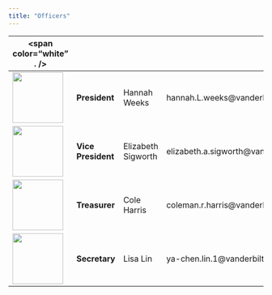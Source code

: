 ```yaml
---
title: "Officers"
---
```


<span color="white" . />   |               |     
------------- | ------------- | ---------- | ----------
<img src ="https://cdn.vanderbilt.edu/vu-wp0/wp-content/uploads/sites/190/2017/11/05144950/80C21C5F-7572-4229-AA81-8A3FEC9A7314-e1536167841324.jpeg" width="100px"/> | **President** | Hannah Weeks | hannah.L.weeks@vanderbilt.edu
<img src="https://cdn.vanderbilt.edu/vu-wp0/wp-content/uploads/sites/190/2017/11/05144356/DB70ED14-CE74-46A7-8155-05596AB93C69-e1536161812955.jpeg" width="100px"/> | **Vice President**| Elizabeth Sigworth | elizabeth.a.sigworth@vanderbilt.edu
<img src="https://cdn.vanderbilt.edu/vu-wp0/wp-content/uploads/sites/190/2017/11/05144334/3D8B6715-80C6-42C0-B7FA-072E8E29240E-e1536159157954.jpeg" width="100px"/>|**Treasurer** | Cole Harris | coleman.r.harris@vanderbilt.edu
 <img src="https://cdn.vanderbilt.edu/vu-wp0/wp-content/uploads/sites/190/2017/11/05144350/B19027FD-CBB1-440D-B26B-B13CA8EA9BB8-e1536167878841.jpeg" width="100px"/> | **Secretary**| Lisa Lin | ya-chen.lin.1@vanderbilt.edu


